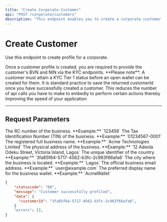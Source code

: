 ```yaml
---
title: "Create Corporate Customer"
api: "POST /corporate/customers"
description: "This endpoint enables you to create a corporate customer profile"
---
```


# Create Customer

Use this endpoint to create profile for a corporate.

<Info>
	Once a customer profile is created, you are required to provide the customer's
	BVN and NIN via the KYC endpoints. **Please note**: A customer must attain a
	KYC Tier 1 status before an open wallet can be created for them.
</Info>

<Warn>
	It is standard practice to save the returned customerId once you have
	successfully created a customer. This reduces the number of api calls you have
	to make to embedly to perform certain actions thereby improving the speed of
	your application
</Warn>

---

## Request Parameters

<ParamField body="rcNumber" type="string" required>
	The RC number of the business. **Example:** `123456`
</ParamField>

<ParamField body="tin" type="string" required>
	The Tax Identification Number (TIN) of the business. **Example:**
	`01234567-0001`
</ParamField>

<ParamField body="fullBusinessName" type="string" required>
	The registered full business name. **Example:** `Acme Technologies Limited`
</ParamField>

<ParamField body="businessAddress" type="string" required>
	The physical address of the business. **Example:** `12 Adeola Odeku Street,
	Victoria Island, Lagos`
</ParamField>

<ParamField body="countryId" type="string" required>
	The unique identifier of the country. **Example:**
	`3fa85f64-5717-4562-b3fc-2c963f66afa6`
</ParamField>

<ParamField body="city" type="string" required>
	The city where the business is located. **Example:** `Lagos`
</ParamField>

<ParamField body="email" type="string" required>
	The official business email address. **Example:** `user@example.com`
</ParamField>

<ParamField body="walletPreferredName" type="string" required>
	The preferred display name for the business wallet. **Example:** `AcmeWallet`
</ParamField>

<ResponseExample>

```json
{
    "statuscode": "00",
    "message": "Customer successfully profiled",
    "data": {
      "customerId": "3fa85f64-5717-4562-b3fc-2c963f66afa6",
    }
    "errors": [],
}
```

</ResponseExample>
